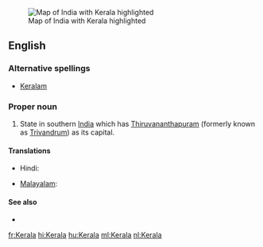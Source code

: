 [[Image:IndiaKerala.png|thumb|Map of India with Kerala highlighted]]
==English==


===Alternative spellings===
*[[Keralam]]

===Proper noun===
{{en-proper noun}}

#State in southern [[India]] which has [[Thiruvananthapuram]] (formerly known as [[Trivandrum]]) as its capital.


====Translations====
{{trans-top|state in southern India}}
* Hindi: {{t+|hi|केरल|sc=Deva|xs=Hindi}}
{{trans-mid}}
* [[Malayalam]]: {{t+|ml|കേരളം|sc=Mlym|xs=Malayalam}}
{{trans-bottom}}

====See also====
*{{pedialite|Kerala}}

[[fr:Kerala]]
[[hi:Kerala]]
[[hu:Kerala]]
[[ml:Kerala]]
[[nl:Kerala]]